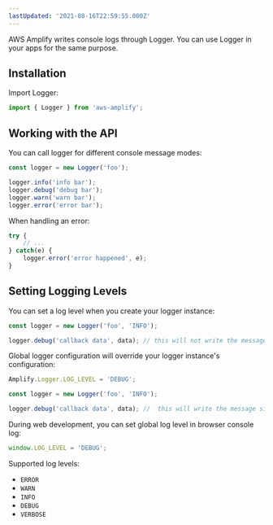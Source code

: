 ```yaml
---
lastUpdated: '2021-08-16T22:59:55.000Z'
---
```

AWS Amplify writes console logs through Logger. You can use Logger in your apps for the same purpose.

## Installation

Import Logger:
```javascript
import { Logger } from 'aws-amplify';
```

## Working with the API

You can call logger for different console message modes:
```javascript
const logger = new Logger('foo');

logger.info('info bar');
logger.debug('debug bar');
logger.warn('warn bar');
logger.error('error bar');
```

When handling an error:
```javascript
try {
    // ...
} catch(e) {
    logger.error('error happened', e);
}
```

## Setting Logging Levels

You can set a log level when you create your logger instance:

```javascript
const logger = new Logger('foo', 'INFO');

logger.debug('callback data', data); // this will not write the message
```

Global logger configuration will override your logger instance's configuration:

```javascript
Amplify.Logger.LOG_LEVEL = 'DEBUG';

const logger = new Logger('foo', 'INFO');

logger.debug('callback data', data); //  this will write the message since the global log level is 'DEBUG'
```

During web development, you can set global log level in browser console log:
```javascript
window.LOG_LEVEL = 'DEBUG';
```

Supported log levels:

* `ERROR`
* `WARN`
* `INFO`
* `DEBUG`
* `VERBOSE`
